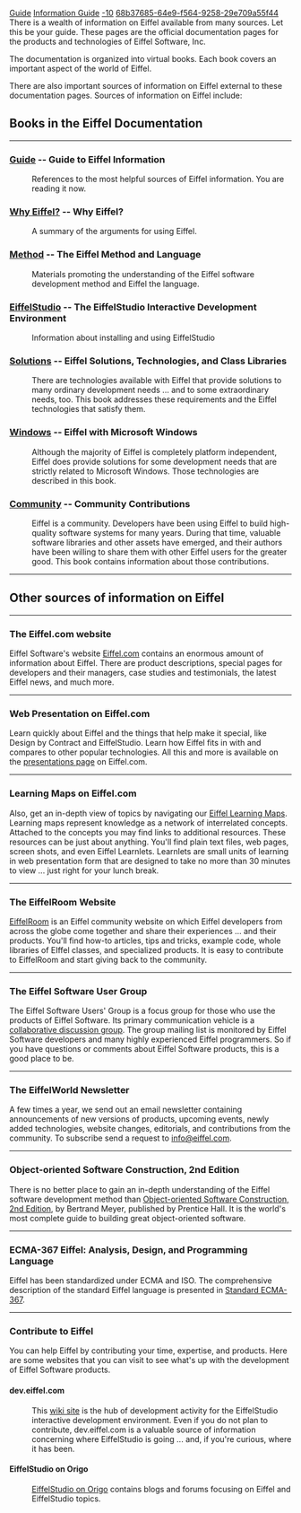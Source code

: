 [[Property:title|Guide]]
[[Property:link_title|Information Guide]]
[[Property:weight|-10]]
[[Property:uuid|68b37685-64e9-f564-9258-29e709a55f44]]
There is a wealth of information on Eiffel available from many sources. Let this be your guide. 
These pages are the official documentation pages for the products and technologies of Eiffel Software, Inc.

The documentation is organized into virtual books. Each book covers an important aspect of the world of Eiffel.

There are also important sources of information on Eiffel external to these documentation pages.
<!--break-->
Sources of information on Eiffel include:

==Books in the Eiffel Documentation==
----

===[[Guide]] -- Guide to Eiffel Information===

:References to the most helpful sources of Eiffel information. You are reading it now.

===[[Why Eiffel?]] -- Why Eiffel? ===

:A summary of the arguments for using Eiffel.

===[[Method]] -- The Eiffel Method and Language===

:Materials promoting the understanding of the Eiffel software development method and Eiffel the language.

===[[EiffelStudio]] -- The EiffelStudio Interactive Development Environment===

:Information about installing and using EiffelStudio

===[[Solutions]] -- Eiffel Solutions, Technologies, and Class Libraries===

:There are technologies available with Eiffel that provide solutions to many ordinary development needs ... and to some extraordinary needs, too. This book addresses these requirements and the Eiffel technologies that satisfy them.

===[[Windows]] -- Eiffel with Microsoft Windows===

:Although the majority of Eiffel is completely platform independent, Eiffel does provide solutions for some development needs that are strictly related to Microsoft Windows. Those technologies are described in this book.

===[[Community]] -- Community Contributions===

:Eiffel is a community. Developers have been using Eiffel to build high-quality software systems for many years. During that time, valuable software libraries and other assets have emerged, and their authors have been willing to share them with other Eiffel users for the greater good. This book contains information about those contributions.


----

==Other sources of information on Eiffel==

----


===The Eiffel.com website===

Eiffel Software's website [http://eiffel.com Eiffel.com] contains an enormous amount of information about Eiffel. There are product descriptions, special pages for developers and their managers, case studies and testimonials, the latest Eiffel news, and much more.


----

===Web Presentation on Eiffel.com===

Learn quickly about Eiffel and the things that help make it special, like Design by Contract and EiffelStudio. Learn how Eiffel fits in with and compares to other popular technologies. All this and more is available on the [http://eiffel.com/developers/presentations/ presentations page] on Eiffel.com. 


----

===Learning Maps on Eiffel.com===

Also, get an in-depth view of topics by navigating our [http://eiffel.com/developers/learning_maps/ Eiffel Learning Maps]. Learning maps represent knowledge as a network of interrelated concepts. Attached to the concepts you may find links to additional resources. These resources can be just about anything. You'll find plain text files, web pages, screen shots, and even Eiffel Learnlets. Learnlets are small units of learning in web presentation form that are designed to take no more than 30 minutes to view ... just right for your lunch break.


----

===The EiffelRoom Website===

[http://www.eiffelroom.com/ EiffelRoom] is an Eiffel community website on which Eiffel developers from across the globe come together and share their experiences ... and their products. You'll find how-to articles, tips and tricks, example code, whole libraries of EIffel classes, and specialized products. It is easy to contribute to EiffelRoom and start giving back to the community.


----

===The Eiffel Software User Group===

The Eiffel Software Users' Group is a focus group for those who use the products of Eiffel Software. Its primary communication vehicle is a [http://groups.eiffel.com/ collaborative discussion group]. The group mailing list is monitored by Eiffel Software developers and many highly experienced Eiffel programmers. So if you have questions or comments about Eiffel Software products, this is a good place to be.


----

===The EiffelWorld Newsletter===

A few times a year, we send out an email newsletter containing announcements of new versions of products, upcoming events, newly added technologies, website changes, editorials, and contributions from the community. To subscribe send a request to [mailto:info@eiffel.com info@eiffel.com].


----

===Object-oriented Software Construction, 2nd Edition===

There is no better place to gain an in-depth understanding of the Eiffel software development method than [http://www.eiffel.com/doc/oosc/ Object-oriented Software Construction, 2nd Edition], by Bertrand Meyer, published by Prentice Hall. It is the world's most complete guide to building great object-oriented software.


----

===ECMA-367 Eiffel: Analysis, Design, and Programming Language===

Eiffel has been standardized under ECMA and ISO. The comprehensive description of the standard Eiffel language is presented in [http://www.ecma-international.org/publications/standards/Ecma-367.htm Standard ECMA-367].


----

===Contribute to Eiffel===

You can help Eiffel by contributing your time, expertise, and products. Here are some websites that you can visit to see what's up with the development of Eiffel Software products. 

====dev.eiffel.com====

:This [http://dev.eiffel.com wiki site] is the hub of development activity for the EiffelStudio interactive development environment. Even if you do not plan to contribute, dev.eiffel.com is a valuable source of information concerning where EiffelStudio is going ... and, if you're curious, where it has been.

====EiffelStudio on Origo====

:[http://eiffelstudio.origo.ethz.ch/ EiffelStudio on Origo] contains blogs and forums focusing on Eiffel and EiffelStudio topics.


